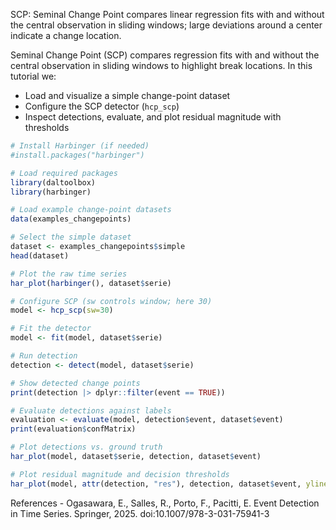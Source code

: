 SCP: Seminal Change Point compares linear regression fits with and without the central observation in sliding windows; large deviations around a center indicate a change location.

Seminal Change Point (SCP) compares regression fits with and without the central observation in sliding windows to highlight break locations. In this tutorial we:

- Load and visualize a simple change-point dataset
- Configure the SCP detector (`hcp_scp`)
- Inspect detections, evaluate, and plot residual magnitude with thresholds

```r
# Install Harbinger (if needed)
#install.packages("harbinger")
```

```r
# Load required packages
library(daltoolbox)
library(harbinger) 
```

```r
# Load example change-point datasets
data(examples_changepoints)
```

```r
# Select the simple dataset
dataset <- examples_changepoints$simple
head(dataset)
```

```r
# Plot the raw time series
har_plot(harbinger(), dataset$serie)
```

```r
# Configure SCP (sw controls window; here 30)
model <- hcp_scp(sw=30)
```

```r
# Fit the detector
model <- fit(model, dataset$serie)
```

```r
# Run detection
detection <- detect(model, dataset$serie)
```

```r
# Show detected change points
print(detection |> dplyr::filter(event == TRUE))
```

```r
# Evaluate detections against labels
evaluation <- evaluate(model, detection$event, dataset$event)
print(evaluation$confMatrix)
```

```r
# Plot detections vs. ground truth
har_plot(model, dataset$serie, detection, dataset$event)
```

```r
# Plot residual magnitude and decision thresholds
har_plot(model, attr(detection, "res"), detection, dataset$event, yline = attr(detection, "threshold"))
```

References 
- Ogasawara, E., Salles, R., Porto, F., Pacitti, E. Event Detection in Time Series. Springer, 2025. doi:10.1007/978-3-031-75941-3
